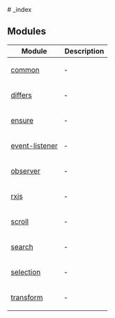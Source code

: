 
[//]: # (Do not edit directly)
[//]: # (Generated by the Cocokits TypeDoc custom theme on Fri Sep 20 2024 20:06:59 GMT+0200)



<Meta title='Utils/_index'/>
<MdxDocPage groupTitle='Utils' toc={tocItems}>
# _index

## Modules

<table class="arg-type-table">
<thead>
<tr>
<th>Module</th>
<th>Description</th>
</tr>
</thead>
<tbody>
<tr>
<td>

[common](common.mdx)

</td>
<td>

&hyphen;

</td>
</tr>
<tr>
<td>

[differs](differs.mdx)

</td>
<td>

&hyphen;

</td>
</tr>
<tr>
<td>

[ensure](ensure.mdx)

</td>
<td>

&hyphen;

</td>
</tr>
<tr>
<td>

[event-listener](event-listener.mdx)

</td>
<td>

&hyphen;

</td>
</tr>
<tr>
<td>

[observer](observer.mdx)

</td>
<td>

&hyphen;

</td>
</tr>
<tr>
<td>

[rxjs](rxjs.mdx)

</td>
<td>

&hyphen;

</td>
</tr>
<tr>
<td>

[scroll](scroll.mdx)

</td>
<td>

&hyphen;

</td>
</tr>
<tr>
<td>

[search](search.mdx)

</td>
<td>

&hyphen;

</td>
</tr>
<tr>
<td>

[selection](selection.mdx)

</td>
<td>

&hyphen;

</td>
</tr>
<tr>
<td>

[transform](transform.mdx)

</td>
<td>

&hyphen;

</td>
</tr>
</tbody>
</table>

</MdxDocPage>
